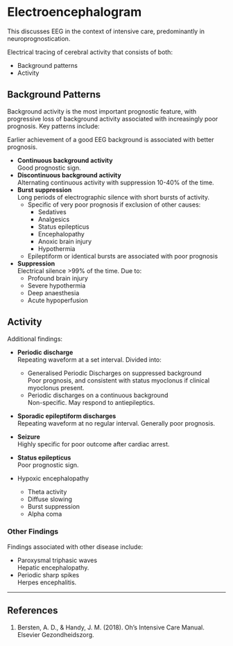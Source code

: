 # Electroencephalogram {#sec-eeg}

:::info
This discusses EEG in the context of intensive care, predominantly in neuroprognostication.
:::

Electrical tracing of cerebral activity that consists of both:

* Background patterns
* Activity


## Background Patterns

Background activity is the most important prognostic feature, with progressive loss of background activity associated with increasingly poor prognosis. Key patterns include:

:::column-margin
Earlier achievement of a good EEG background is associated with better prognosis.
:::

* **Continuous background activity**\
Good prognostic sign.
* **Discontinuous background activity**\
Alternating continuous activity with suppression 10-40% of the time.
* **Burst suppression**\
Long periods of electrographic silence with short bursts of activity.
	* Specific of very poor prognosis if exclusion of other causes:
		* Sedatives
		* Analgesics
		* Status epilepticus
		* Encephalopathy
		* Anoxic brain injury
		* Hypothermia
	* Epileptiform or identical bursts are associated with poor prognosis
* **Suppression**\
Electrical silence >99% of the time. Due to:
	* Profound brain injury
	* Severe hypothermia
	* Deep anaesthesia
	* Acute hypoperfusion


## Activity

Additional findings:

* **Periodic discharge**\
Repeating waveform at a set interval. Divided into:
	* Generalised Periodic Discharges on suppressed background\
	Poor prognosis, and consistent with status myoclonus if clinical myoclonus present.
	* Periodic discharges on a continuous background\
	Non-specific. May respond to antiepileptics.
* **Sporadic epileptiform discharges**\
Repeating waveform at no regular interval. Generally poor prognosis.
* **Seizure**\
Highly specific for poor outcome after cardiac arrest.
* **Status epilepticus**\
Poor prognostic sign.


* Hypoxic encephalopathy
	* Theta activity
	* Diffuse slowing
	* Burst suppression
	* Alpha coma

### Other Findings

Findings associated with other disease include:

* Paroxysmal triphasic waves\
Hepatic encephalopathy.
* Periodic sharp spikes\
Herpes encephalitis.

---

## References

1. Bersten, A. D., & Handy, J. M. (2018). Oh’s Intensive Care Manual. Elsevier Gezondheidszorg.